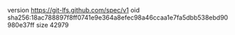 version https://git-lfs.github.com/spec/v1
oid sha256:18ac788897f8ff0741e9e364a8efec98a46ccaa1e7fa5dbb538ebd90980e37ff
size 42979
